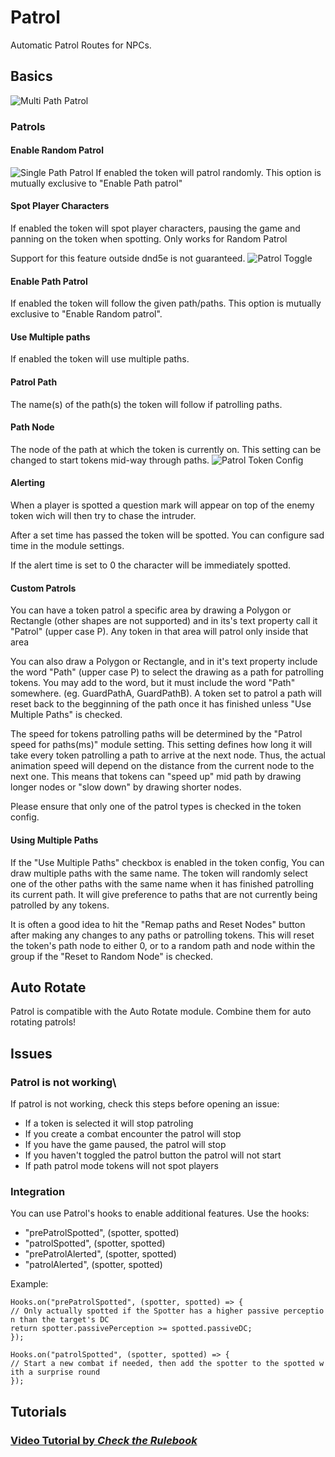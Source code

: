 
# Patrol

Automatic Patrol Routes for NPCs.

## Basics

![Multi Path Patrol](Patrolmulti.gif 'Multi Path Patrol')

### Patrols

#### Enable Random Patrol

![Single Path Patrol](Single_Path_Patrol.gif 'Single Path Patrol') If
enabled the token will patrol randomly. This option is mutually
exclusive to "Enable Path patrol"

#### Spot Player Characters

If enabled the token will spot player characters, pausing the game and
panning on the token when spotting. Only works for Random Patrol

Support for this feature outside dnd5e is not guaranteed. ![Patrol
Toggle](Patrol_Toggle.png 'Patrol Toggle')

#### Enable Path Patrol

If enabled the token will follow the given path/paths. This option is
mutually exclusive to "Enable Random patrol".

#### Use Multiple paths

If enabled the token will use multiple paths.

#### Patrol Path

The name(s) of the path(s) the token will follow if patrolling paths.

#### Path Node

The node of the path at which the token is currently on. This setting
can be changed to start tokens mid-way through paths. ![Patrol Token
Config](Patrol_Token_Config.png 'Patrol Token Config')

#### Alerting

When a player is spotted a question mark will appear on top of the enemy
token wich will then try to chase the intruder.

After a set time has passed the token will be spotted. You can configure
sad time in the module settings.

If the alert time is set to 0 the character will be immediately spotted.

#### Custom Patrols

You can have a token patrol a specific area by drawing a Polygon or
Rectangle (other shapes are not supported) and in its's text property
call it "Patrol" (upper case P). Any token in that area will patrol only
inside that area

You can also draw a Polygon or Rectangle, and in it's text property
include the word "Path" (upper case P) to select the drawing as a path
for patrolling tokens. You may add to the word, but it must include the
word "Path" somewhere. (eg. GuardPathA, GuardPathB). A token set to
patrol a path will reset back to the begginning of the path once it has
finished unless "Use Multiple Paths" is checked.

The speed for tokens patrolling paths will be determined by the "Patrol
speed for paths(ms)" module setting. This setting defines how long it
will take every token patrolling a path to arrive at the next node.
Thus, the actual animation speed will depend on the distance from the
current node to the next one. This means that tokens can "speed up" mid
path by drawing longer nodes or "slow down" by drawing shorter nodes.

Please ensure that only one of the patrol types is checked in the token
config.

#### Using Multiple Paths

If the "Use Multiple Paths" checkbox is enabled in the token config, You
can draw multiple paths with the same name. The token will randomly
select one of the other paths with the same name when it has finished
patrolling its current path. It will give preference to paths that are
not currently being patrolled by any tokens.

It is often a good idea to hit the "Remap paths and Reset Nodes" button
after making any changes to any paths or patrolling tokens. This will
reset the token's path node to either 0, or to a random path and node
within the group if the "Reset to Random Node" is checked.

## Auto Rotate

Patrol is compatible with the Auto Rotate module. Combine them for auto
rotating patrols\!

## Issues

### Patrol is not working\

If patrol is not working, check this steps before opening an issue:

- If a token is selected it will stop patroling
- If you create a combat encounter the patrol will stop
- If you have the game paused, the patrol will stop
- If you haven't toggled the patrol button the patrol will not start
- If path patrol mode tokens will not spot players

### Integration

You can use Patrol's hooks to enable additional features. Use the hooks:

- "prePatrolSpotted", (spotter, spotted)
- "patrolSpotted", (spotter, spotted)
- "prePatrolAlerted", (spotter, spotted)
- "patrolAlerted", (spotter, spotted)

Example:

`Hooks.on("prePatrolSpotted", (spotter, spotted) => {`  
`// Only actually spotted if the Spotter has a higher passive perception than the target's DC`  
`return spotter.passivePerception >= spotted.passiveDC;`  
`});`

`Hooks.on("patrolSpotted", (spotter, spotted) => {`  
`// Start a new combat if needed, then add the spotter to the spotted with a surprise round`  
`});`

## Tutorials

### [Video Tutorial by _Check the Rulebook_](https://youtu.be/Izx441zjtBs)
